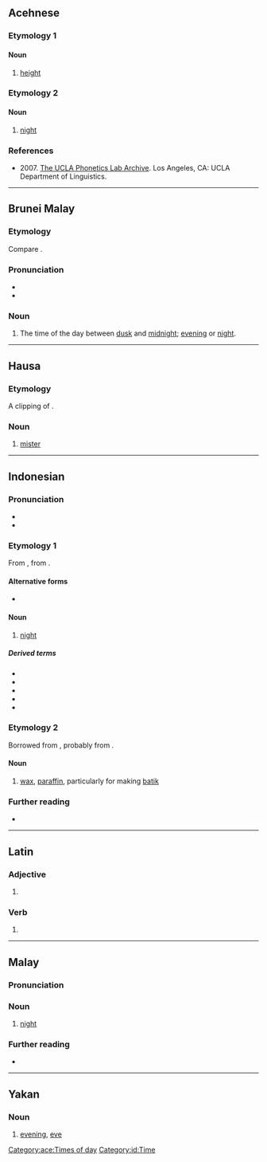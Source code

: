 {{also|Malam|malām|mālam|maļam}}

==Acehnese==

===Etymology 1===

====Noun====
{{head|ace|noun}}

# [[height]]

===Etymology 2===

====Noun====
{{head|ace|noun}}

# [[night]]

===References===
* 2007. [http://archive.phonetics.ucla.edu/ The UCLA Phonetics Lab Archive]. Los Angeles, CA: UCLA Department of Linguistics.

[[Category:ace:Times of day]]

----

==Brunei Malay==

===Etymology===
Compare {{cog|ms|malam}}.

===Pronunciation===
* {{IPA|kxd|/malam/}}
* {{hyph|kxd|ma|lam}}

===Noun===
{{head|kxd|noun}}

# The time of the day between [[dusk]] and [[midnight]]; [[evening]] or [[night]].

----

==Hausa==

===Etymology===
A clipping of {{m|ha|malami}}.

===Noun===
{{ha-noun|m|mālàm|mā̀làmai|f=mālàmā}}

# [[mister]]

----

==Indonesian==

===Pronunciation===
* {{IPA|id|/ˈmalam/}}
* {{rhymes|id|am}}

===Etymology 1===
From {{inh|id|ms|malam}}, 
from {{inh|id|ms-cla|malam}}.

====Alternative forms====
* {{l|id|malem}} {{q|nonstandard}}

====Noun====
{{id-noun}}

# [[night]]

=====Derived terms=====
* {{l|id|bermalam}}
* {{l|id|kemalaman}}
* {{l|id|malam-malam}}
* {{l|id|semalaman}}
* {{l|id|semalam}}

===Etymology 2===
Borrowed from {{bor|id|jv|ꦩꦭꦩ꧀}}, probably from {{der|id|sa|मल}}. {{rfe|id}}

====Noun====
{{id-noun}}

# [[wax]], [[paraffin]], particularly for making [[batik]]

===Further reading===
* {{R:KBBI Daring}}

[[Category:id:Time]]

----

==Latin==

===Adjective===
{{la-adj-form|malam}}

# {{inflection of|la|malus||acc|f|s}}

===Verb===
{{la-verb-form|mālam}}

# {{inflection of|la|mālō||1|s|futr|actv|ind}}

----

==Malay==

===Pronunciation===
{{rfp|ms}}

===Noun===
{{ms-noun|j=مالم}}

# [[night]]

===Further reading===
* {{R:PRPM}}

----

==Yakan==

===Noun===
{{head|yka|noun}}

# [[evening]], [[eve]]